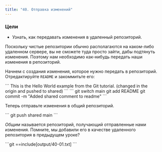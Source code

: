 ```yaml
---
title: "40. Отправка изменений"
---
```


### Цели

- Узнать, как передавать изменения в удаленный репозиторий.

Поскольку чистые репозитории обычно располагаются на каком-либо удаленном сервере, вы не сможете туда просто зайти, дабы подтянуть изменения. Поэтому нам необходимо как-нибудь передать наши изменения в репозиторий.

Начнем с создания изменения, которое нужно передать в репозиторий. Отредактируйте `README` и закоммитьте его:

<File file="README">
```
This is the Hello World example from the Git tutorial.
(changed in the origin and pushed to shared)
```
</File>

<Run>
```
git switch main
git add README
git commit -m "Added shared comment to readme"
```
</Run>

Теперь отправьте изменения в общий репозиторий.

<Run>
```
git push shared main
```
</Run>

_Общим_ называется репозиторий, получающий отправленные нами изменения. Помните, мы добавили его в качестве удаленного репозитория в предыдущем уроке?

<Output>
```git
==include[output/40-01.txt]
```
</Output>
